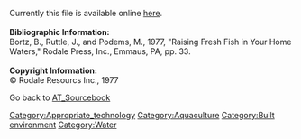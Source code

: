 Currently this file is available online [http://www.cd3wd.com/cd3wd_40/JF/420/09-318.pdf here].<br>

<br>

'''Bibliographic Information:'''<br>

Bortz, B., Ruttle, J., and Podems, M., 1977, "Raising Fresh Fish in Your Home Waters," Rodale Press, Inc., Emmaus, PA, pp. 33. <br>

<br>

'''Copyright Information:'''<br>

© Rodale Resourcs Inc., 1977<br>






Go back to [[AT_Sourcebook]]

[[Category:Appropriate_technology]]
[[Category:Aquaculture]]
[[Category:Built environment]]
[[Category:Water]]